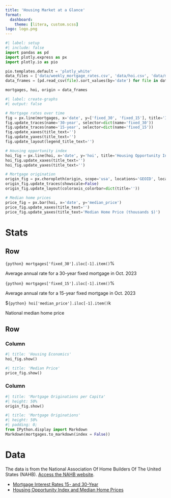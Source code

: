 ```yaml
---
title: 'Housing Market at a Glance'
format: 
  dashboard:
    theme: [litera, custom.scss]
logo: logo.png
---
```


```python
#| label: setup
#| include: false
import pandas as pd
import plotly.express as px
import plotly.io as pio

pio.templates.default = 'plotly_white'
data_files = ['data/weekly_mortgage_rates.csv', 'data/hoi.csv', 'data/mortgage_origination_state.csv']
data_frames = [pd.read_csv(file).sort_values(by='date') for file in data_files]

mortgages, hoi, origin = data_frames
```

```python
#| label: create-graphs
#| output: false

# Mortgage rates over time
fig = px.line(mortgages, x='date', y=['fixed_30', 'fixed_15'], title='Interest Rates 15- and 30-Year')
fig.update_traces(name='30-year', selector=dict(name='fixed_30'))
fig.update_traces(name='15-year', selector=dict(name='fixed_15'))
fig.update_xaxes(title_text='')
fig.update_yaxes(title_text='')
fig.update_layout(legend_title_text='')

# Housing opportunity index
hoi_fig = px.line(hoi, x='date', y='hoi', title='Housing Opportunity Index<br><sup>Percentage of homes affordable to median-income families</sup>')
hoi_fig.update_xaxes(title_text='')
hoi_fig.update_yaxes(title_text='')

# Mortgage origination
origin_fig = px.choropleth(origin, scope='usa', locations='GEOID', locationmode='USA-states', color='MORT_ADJ', color_continuous_scale='Jet', animation_frame='date', range_color=(0.009, 0.073))
origin_fig.update_traces(showscale=False)
origin_fig.update_layout(coloraxis_colorbar=dict(title=''))

# Median home prices
price_fig = px.bar(hoi, x='date', y='median_price')
price_fig.update_xaxes(title_text='')
price_fig.update_yaxes(title_text='Median Home Price (thousands $)')
```

# Stats

## Row

::: {.valuebox color='danger'}
`{python} mortgages['fixed_30'].iloc[-1].item()`%

Average annual rate for a 30-year fixed mortgage in Oct. 2023
:::

::: {.valuebox}
`{python} mortgages['fixed_15'].iloc[-1].item()`%

Average annual rate for a 15-year fixed mortgage in Oct. 2023
:::

::: {.valuebox}
$`{python} hoi['median_price'].iloc[-1].item()`k

National median home price
:::

## Row

### Column

```python
#| title: 'Housing Economics'
hoi_fig.show()
```


```python
#| title: 'Median Price'
price_fig.show()
```

### Column {.tabset width='40%'}

```python
#| title: 'Mortgage Originations per Capita'
#| height: 50%
origin_fig.show()
```


```python
#| title: 'Mortgage Originations'
#| height: 50%
#| padding: 0;
from IPython.display import Markdown
Markdown(mortgages.to_markdown(index = False))
```

# Data

The data is from the National Association Of Home Builders Of The United States (NAHB). [Access the NAHB website](https://www.nahb.org/).

*  [Mortgage Interest Rates 15- and 30-Year](https://www.nahb.org/news-and-economics/housing-economics/national-statistics/weekly-mortgage-rates-15-and-30-year)
*  [Housing Opportunity Index and Median Home Prices](https://www.nahb.org/news-and-economics/housing-economics/indices/housing-opportunity-index)